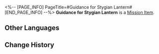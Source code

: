 <%-- [PAGE_INFO]
PageTitle=#Guidance for Stygian Lantern#
[END_PAGE_INFO] --%>
{{Item Infobox
|id          = 150054
|image       = Item Guidance for Stygian Lantern.png{{subst:void|<!--$UPLOAD:<<SpriteOutput/ItemFigures/140271.png>-<Item Guidance for Stygian Lantern.png>-<Item Icons>>-->}}
|type        = Mission Item
|invCategory = 
|rarity      = 3
|effect      = 
|description = 
}}
'''Guidance for Stygian Lantern''' is a [[Mission Item]].

==Other Languages==
{{Other Languages
|en   = Guidance for Stygian Lantern
|zhs  = 冥灯开路指引
|zht  = 冥燈開路指引
|ja   = 冥灯開路ガイド
|ko   = 명등 길잡이
|es   = Guía de luces estigias
|fr   = Instructions pour allumer les lanternes stygiennes
|ru   = Схема для фонарей
|th   = คู่มือไฟปรภพเบิกทาง
|vi   = Chỉ Dẫn Thắp Đèn Mở Đường
|de   = Wegweisende Laternen
|id   = Panduan Lentera Stygian
|pt   = Guia para Lanterna Estígia
}}

==Change History==
{{Change History|2.4}}
